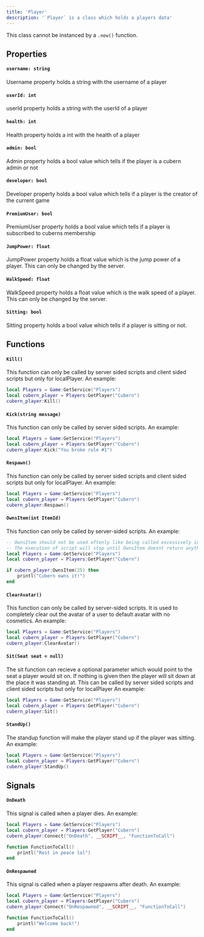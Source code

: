 ```yaml
---
title: 'Player'
description: '`Player` is a class which holds a players data'
---
```

<Warning>This class cannot be instanced by a `.new()` function.</Warning>
## Properties
#### `username: string`
Username property holds a string with the username of a player

#### `userId: int`
userId property holds a string with the userId of a player

#### `health: int`
Health property holds a int with the health of a player

#### `admin: bool`
Admin property holds a bool value which tells if the player is a cubern admin or not

#### `developer: bool`
Developer property holds a bool value which tells if a player is the creator of the current game

#### `PremiumUser: bool`
PremiumUser property holds a bool value which tells if a player is subscribed to cuberns membership

#### `JumpPower: float`
JumpPower property holds a float value which is the jump power of a player. This can only be changed by the server.

#### `WalkSpeed: float`
WalkSpeed property holds a float value which is the walk speed of a player. This can only be changed by the server.

#### `Sitting: bool`
Sitting property holds a bool value which tells if a player is sitting or not. 

## Functions
#### `Kill()`
This function can only be called by server sided scripts and client sided scripts but only for localPlayer. An example:
```lua
local Players = Game:GetService("Players")
local cubern_player = Players:GetPlayer("Cubern")
cubern_player:Kill()
```
#### `Kick(string message)`
This function can only be called by server sided scripts. An example:
```lua
local Players = Game:GetService("Players")
local cubern_player = Players:GetPlayer("Cubern")
cubern_player:Kick("You broke rule #1")
```

#### `Respawn()`
This function can only be called by server sided scripts and client sided scripts but only for localPlayer. An example:
```lua
local Players = Game:GetService("Players")
local cubern_player = Players:GetPlayer("Cubern")
cubern_player:Respawn()
```

#### `OwnsItem(int ItemId)`
This function can only be called by server-sided scripts. An example:
```lua
-- OwnsItem should not be used oftenly like being called excessively in a second.
-- The execution of script will stop until OwnsItem doesnt return anything.
local Players = Game:GetService("Players")
local cubern_player = Players:GetPlayer("Cubern")

if cubern_player:OwnsItem(25) then
    printl("Cubern owns it!")
end
```

#### `ClearAvatar()`
This function can only be called by server-sided scripts. It is used to completely clear out the avatar of a user to default avatar with no cosmetics. An example:
```lua
local Players = Game:GetService("Players")
local cubern_player = Players:GetPlayer("Cubern")
cubern_player:ClearAvatar()
```

#### `Sit(Seat seat = null)`
The sit function can recieve a optional parameter which would point to the seat a player would sit on. If nothing is given then the player will sit down at the place it was standing at. This can be called by server sided scripts and client sided scripts but only for localPlayer An example:
```lua
local Players = Game:GetService("Players")
local cubern_player = Players:GetPlayer("Cubern")
cubern_player:Sit()
```

#### `StandUp()`
The standup function will make the player stand up if the player was sitting. An example:
```lua
local Players = Game:GetService("Players")
local cubern_player = Players:GetPlayer("Cubern")
cubern_player:StandUp()
```

## Signals
#### `OnDeath`
This signal is called when a player dies. An example:
```lua
local Players = Game:GetService("Players")
local cubern_player = Players:GetPlayer("Cubern")
cubern_player:Connect("OnDeath", __SCRIPT__, "FunctionToCall")

function FunctionToCall()
    printl("Rest in peace lol")
end
```

#### `OnRespawned`
This signal is called when a player respawns after death. An example:
```lua
local Players = Game:GetService("Players")
local cubern_player = Players:GetPlayer("Cubern")
cubern_player:Connect("OnRespawned", __SCRIPT__, "FunctionToCall")

function FunctionToCall()
    printl("Welcome back!")
end
```